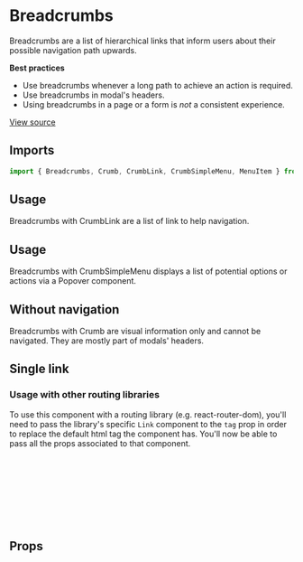 

<Meta of={BreadcrumbsStories} />

# Breadcrumbs

Breadcrumbs are a list of hierarchical links that inform users about their possible navigation path upwards.

**Best practices**

- Use breadcrumbs whenever a long path to achieve an action is required.
- Use breadcrumbs in modal's headers.
- Using breadcrumbs in a page or a form is _not_ a consistent experience.

[View source](https://github.com/strapi/design-system/tree/main/packages/design-system/src/Breadcrumbs)

## Imports

```js
import { Breadcrumbs, Crumb, CrumbLink, CrumbSimpleMenu, MenuItem } from '@strapi/design-system';
```

## Usage

Breadcrumbs with CrumbLink are a list of link to help navigation.

<Canvas of={BreadcrumbsStories.Base} />

## Usage

Breadcrumbs with CrumbSimpleMenu displays a list of potential options or actions via a Popover component.

<Canvas of={BreadcrumbsStories.WithMenu} />

## Without navigation

Breadcrumbs with Crumb are visual information only and cannot be navigated. They are mostly part of modals' headers.

<Canvas of={BreadcrumbsStories.WithoutNagivation} />

## Single link

<Canvas of={BreadcrumbsStories.SingleLink} />

### Usage with other routing libraries

To use this component with a routing library (e.g. react-router-dom), you'll need to pass the library's specific `Link`
component to the `tag` prop in order to replace the default html tag the component has. You'll now be able to pass all
the props associated to that component.

```jsx
import { Breadcrumbs, CrumbLink } from '@strapi/design-system';
import { NavLink } from 'my-routing-library';

<Breadcrumbs label="Folder navigatation" tag="nav">
  <CrumbLink tag={NavLink} to="/">
    Media Library
  </CrumbLink>
</Breadcrumbs>;
```

## Props

<TypeTable of={Breadcrumbs} />

